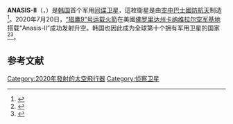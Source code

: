 {{Infobox spaceflight
| name                  = ANASIS-II
| image                 = 
| image_caption         =

| mission_type          = 
| operator              = 
| website               = 
| COSPAR_ID             = 2020-048
| SATCAT                = 45920
| mission_duration      =

| spacecraft_bus        = 
| manufacturer          = [[空中巴士國防航天|空中巴士國防航天]]
| dry_mass              = 
| launch_mass           = 
| power                 =

| launch_date           = [[UTC|UTC]] 2020年7月20日 21:30
| launch_rocket         = [[獵鷹9號運載火箭|獵鷹9號運載火箭]]  
| launch_site           = [[卡纳维拉尔角空军基地40号航天发射台|卡纳维拉尔角空军基地40号航天发射台]]
| launch_contractor     = [[SpaceX|SpaceX]]

| disposal_type         = 
| deactivated           = 
| last_contact          = <!-- {{end-date|[insert date here]}} -->
| decay_date            =

| orbit_epoch           = 
| orbit_reference       = [[地心轨道|地心轨道]]
| orbit_regime          = [[地球靜止軌道|地球靜止軌道]]
| orbit_periapsis       = 
| orbit_apoapsis        = 
| orbit_inclination     = 
| orbit_period          = 
| apsis                 = 

| programme             = 
| previous_mission      =
| next_mission          = 
}}'''ANASIS-II'''（{{lang-en|'''A'''rmy '''N'''avy '''A'''ir Force '''S'''atellite '''I'''nformation '''S'''ystem-II}}，{{lang-ko|아나시스 2호}}）是[[大韩民国|韩国]]首个军用[[间谍卫星|间谍卫星]]，這枚衛星是由[[空中巴士國防航天|空中巴士國防航天]]制造<ref>{{Cite web|title=ANASIS 2 (KMilSatCom 1, URC-700K)|url=https://space.skyrocket.de/doc_sdat/anasis-2.htm|publisher=Gunter's Space Page|accessdate=2020-07-21|archive-date=2020-09-02|archive-url=https://web.archive.org/web/20200902072626/https://space.skyrocket.de/doc_sdat/anasis-2.htm|dead-url=no}}</ref>。2020年7月20日，[[獵鷹9號運載火箭|“猎鹰9”号运载火箭]]在美國[[佛罗里达州|佛罗里达州]][[卡纳维拉尔角空军基地|卡纳维拉尔空军基地]]搭载“Anasis-II”成功发射升空。韩国也因此成为全球第十个拥有军用卫星的国家<ref>{{Cite web|title=韩国成为全球第十个拥有军用卫星国家|url=https://cn.yna.co.kr/view/ACK20200721001600881|accessdate=|author=韓聯社|date=|format=|publisher=|language=|archive-date=2020-07-21|archive-url=https://web.archive.org/web/20200721191945/https://cn.yna.co.kr/view/ACK20200721001600881|dead-url=no}}</ref><ref>{{Cite web|title=韩国军事通信卫星“Anasis-II”号成功发射|url=http://china.hani.co.kr/arti/politics/8471.html|accessdate=|author=韓民族日報|date=|format=|publisher=|language=|archive-date=2020-07-21|archive-url=https://web.archive.org/web/20200721133313/http://china.hani.co.kr/arti/politics/8471.html|dead-url=no}}</ref>。

== 参考文献 ==
{{Reflist}}

[[Category:2020年發射的太空飛行器|Category:2020年發射的太空飛行器]]
[[Category:侦察卫星|Category:侦察卫星]]